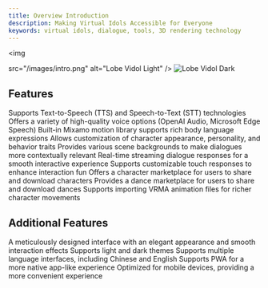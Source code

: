 ```yaml
---
title: Overview Introduction
description: Making Virtual Idols Accessible for Everyone
keywords: virtual idols, dialogue, tools, 3D rendering technology
---
```


<img

src="/images/intro.png"
alt="Lobe Vidol Light"
/> <img
className="hidden dark:block"
src="/images/intro.png"
alt="Lobe Vidol Dark"
/>

## Features

<CardGroup cols={2}>
  <Card title="Voice Conversion" icon="microphone">
    Supports Text-to-Speech (TTS) and Speech-to-Text (STT) technologies
  </Card>
  <Card title="Multiple Voice Sources" icon="volume-high">
    Offers a variety of high-quality voice options (OpenAI Audio, Microsoft Edge Speech)
  </Card>
  <Card title="Motion Poses" icon="person-walking">
    Built-in Mixamo motion library supports rich body language expressions
  </Card>
  <Card title="Character Editing" icon="user-pen">
    Allows customization of character appearance, personality, and behavior traits
  </Card>
  <Card title="Background Settings" icon="image">
    Provides various scene backgrounds to make dialogues more contextually relevant
  </Card>
  <Card title="Streaming Responses" icon="comments">
    Real-time streaming dialogue responses for a smooth interactive experience
  </Card>
  <Card title="Touch Interaction" icon="hand-pointer">
    Supports customizable touch responses to enhance interaction fun
  </Card>
  <Card title="Character Marketplace" icon="store">
    Offers a character marketplace for users to share and download characters
  </Card>
  <Card title="Dance Marketplace" icon="music">
    Provides a dance marketplace for users to share and download dances
  </Card>
  <Card title="Character Animation" icon="film">
    Supports importing VRMA animation files for richer character movements
  </Card>
</CardGroup>

## Additional Features

<CardGroup cols={2}>
  <Card title="Elegant Interface" icon="palette">
    A meticulously designed interface with an elegant appearance and smooth interaction effects
  </Card>
  <Card title="Theme Support" icon="moon">
    Supports light and dark themes
  </Card>
  <Card title="Multilingual" icon="language">
    Supports multiple language interfaces, including Chinese and English
  </Card>
  <Card title="PWA Support" icon="mobile">
    Supports PWA for a more native app-like experience
  </Card>
  <Card title="Mobile Adaptation" icon="mobile">
    Optimized for mobile devices, providing a more convenient experience
  </Card>
</CardGroup>

